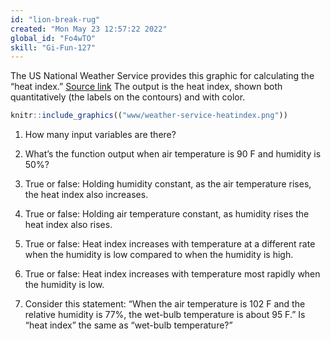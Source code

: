 ```yaml
---
id: "lion-break-rug"
created: "Mon May 23 12:57:22 2022"
global_id: "Fo4wTO"
skill: "Gi-Fun-127"
---
```


The US National Weather Service provides this graphic for calculating the "heat index." [Source link](https://www.weather.gov/images/oun/wxsafety/summerwx/heatindex.gif)  The output is the heat index, shown both quantitatively (the labels on the contours) and with color. 


```r
knitr::include_graphics(("www/weather-service-heatindex.png"))
```

1. How many input variables are there? 

2. What's the function output when air temperature is 90 F and humidity is 50%?

3. True or false: Holding humidity constant, as the air temperature rises, the heat index also increases. 

4. True or false: Holding air temperature constant, as humidity rises the heat index also rises. 

5. True or false: Heat index increases with temperature at a different rate when the humidity is low compared to when the humidity is high.

6. True or false: Heat index increases with temperature most rapidly when the humidity is low.

7. Consider this statement: "When the air temperature is 102 F  and the relative humidity is 77%, the wet-bulb temperature is about 95 F." Is "heat index" the same as "wet-bulb temperature?"

